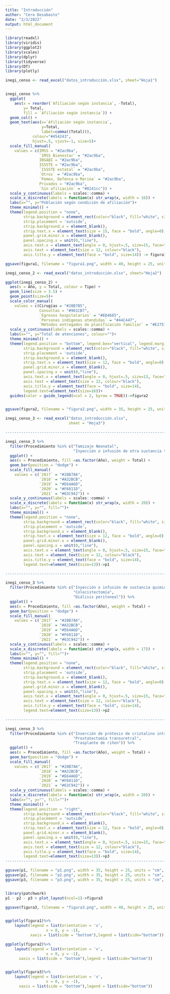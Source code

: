 ---
title: "Introducción"
author: "Cero Desabasto"
date: "2/3/2022"
output: html_document
---

```{r, include=F, warning=F, echo=F}
library(readxl)
library(viridis)
library(ggplot2)
library(scales)
library(dplyr)
library(tidyverse)
library(DT)
library(plotly)
```


```{r, include=F, warning=F, echo=F}

inegi_censo <- read_excel("datos_introducción.xlsx", sheet="Hoja1")


inegi_censo %>%
  ggplot( 
    aes(x = reorder(`Afiliación según instancia`, -Total),
        y= Total,
        fill = `Afiliación según instancia`)) +
  geom_col() +
  geom_text(aes(x=`Afiliación según instancia`, 
                y=Total,
                label=comma((Total))),
            colour="#454243",
            hjust=.5, vjust=-1, size=5)+
  scale_fill_manual(
    values = c(IMSS = "#2ac9ba",
               `IMSS Bienestar` = "#2ac9ba",
               INSABI = "#2ac9ba",
               ISSSTE = "#2ac9ba",
               `ISSSTE estatal` = "#2ac9ba",
               `Otros` = "#2ac9ba",
               `Pemex, Defensa o Marina` = "#2ac9ba",
               Privados = "#2ac9ba",
               `Sin afiliación` = "#8241cc")) +
  scale_y_continuous(labels = scales::comma) +  
  scale_x_discrete(labels = function(x) str_wrap(x, width = 16)) +
  labs(x="", y="Población según condición de afiliación")+
  theme_minimal() +
  theme(legend.position = "none",
        strip.background = element_rect(color="black", fill="white", size=1.5),
        strip.placement = 'outside',
        strip.background.x = element_blank(),
        strip.text.x = element_text(size = 15, face = "bold", angle=0),
        panel.grid.minor.x = element_blank(),
        panel.spacing.x = unit(0,"line"),
        axis.text.x = element_text(angle = 0, hjust=.5, size=15, face="bold"),
        axis.text = element_text(size = 12, colour="black"),
        axis.title.y = element_text(face = "bold", size=14)) -> figura1

ggsave(figura1, filename = "figura1.png", width = 40, height = 25, units = "cm", dpi = 100)

```



```{r, include=F, warning=F, echo=F}

inegi_censo_2 <- read_excel("datos_introducción.xlsx", sheet="Hoja2")

ggplot(inegi_censo_2) +
  aes(x = Año, y = Total, colour = Tipo) +
  geom_line(size = 3.5) +
  geom_point(size=5)+
  scale_color_manual(
    values = c(Cirugías = "#28B7B5",
               Consultas = "#901CB7",
               `Egresos hospitalarios` = "#ED4685",
               `Personas indígenas atendidas` = "#44C447",
               `Métodos entregados de planificación familiar` = "#E27518")) + 
  scale_y_continuous(labels = scales::comma) +  
  labs(x="", y="Total de atenciones", colour="")+
  theme_minimal() +
  theme(legend.position = "bottom", legend.box="vertical", legend.margin=margin(),
        strip.background = element_rect(color="black", fill="white", size=1.5),
        strip.placement = 'outside',
        strip.background.x = element_blank(),
        strip.text.x = element_text(size = 12, face = "bold", angle=0),
        panel.grid.minor.x = element_blank(),
        panel.spacing.x = unit(0,"line"), 
        axis.text.x = element_text(angle = 0, hjust=.5, size=13, face="bold"),
        axis.text = element_text(size = 12, colour="black"),
        axis.title.y = element_text(face = "bold", size=14),
        legend.text=element_text(size=16))+
  guides(color = guide_legend(ncol = 2, byrow = TRUE))->figura2


ggsave(figura2, filename = "figura2.png", width = 35, height = 25, units = "cm", dpi = 100)

```


```{r, include=F, warning=F, echo=F}

inegi_censo_3 <- read_excel("datos_introducción.xlsx", 
                            sheet = "Hoja3")

--------------------------------------------------------------------------------

inegi_censo_3 %>%
  filter(Procedimiento %in% c("Tamizaje Neonatal", 
                              "Inyección o infusión de otra sustancia terapéutica o profiláctica")) %>%
  ggplot() +
  aes(x = Procedimiento, fill =as.factor(Año), weight = Total) +
  geom_bar(position = "dodge") +
  scale_fill_manual(
    values = c(`2017` = "#28B7A6",
               `2018` = "#A32BCB",
               `2019` = "#E64A6D",
               `2020` = "#F6811D",
               `2021` = "#63C942")) +
  scale_y_continuous(labels = scales::comma) +  
  scale_x_discrete(labels = function(x) str_wrap(x, width = 20)) +
  labs(x="", y="", fill="")+
  theme_minimal() +
  theme(legend.position = "none",
        strip.background = element_rect(color="black", fill="white", size=1.5),
        strip.placement = 'outside',
        strip.background.x = element_blank(),
        strip.text.x = element_text(size = 12, face = "bold", angle=0),
        panel.grid.minor.x = element_blank(),
        panel.spacing.x = unit(0,"line"),
        axis.text.x = element_text(angle = 0, hjust=.5, size=15, face="bold"),
        axis.text = element_text(size = 12, colour="black"),
        axis.title.y = element_text(face = "bold", size=14),
        legend.text=element_text(size=13))->p1

--------------------------------------------------------------------------------

inegi_censo_3 %>%
  filter(Procedimiento %in% c("Inyección o infusión de sustancia quimioterapéutica contra cáncer", 
                              "Colecistectomía",
                              "Diálisis peritoneal")) %>%
  ggplot() +
  aes(x = Procedimiento, fill =as.factor(Año), weight = Total) +
  geom_bar(position = "dodge") +
  scale_fill_manual(
    values = c(`2017` = "#28B7A6",
               `2018` = "#A32BCB",
               `2019` = "#E64A6D",
               `2020` = "#F6811D",
               `2021` = "#63C942")) +
  scale_y_continuous(labels = scales::comma) + 
  scale_x_discrete(labels = function(x) str_wrap(x, width = 17)) +
  labs(x="", y="", fill="")+
  theme_minimal() +
  theme(legend.position = "none",
        strip.background = element_rect(color="black", fill="white", size=1.5),
        strip.placement = 'outside',
        strip.background.x = element_blank(),
        strip.text.x = element_text(size = 12, face = "bold", angle=0),
        panel.grid.minor.x = element_blank(),
        panel.spacing.x = unit(0,"line"),
        axis.text.x = element_text(angle = 0, hjust=.5, size=15, face="bold"),
        axis.text = element_text(size = 12, colour="black"),
        axis.title.y = element_text(face = "bold", size=14),
        legend.text=element_text(size=13))->p2

--------------------------------------------------------------------------------

inegi_censo_3 %>%
  filter(Procedimiento %in% c("Inserción de prótesis de cristalino intraocular en el momento de la extracción de la catarata", 
                              "Prostatectomía transuretral",
                              "Trasplante de riñon")) %>%
  ggplot() +
  aes(x = Procedimiento, fill =as.factor(Año), weight = Total) +
  geom_bar(position = "dodge") +
  scale_fill_manual(
    values = c(`2017` = "#28B7A6",
               `2018` = "#A32BCB",
               `2019` = "#E64A6D",
               `2020` = "#F6811D",
               `2021` = "#63C942")) +
  scale_y_continuous(labels = scales::comma) +  
  scale_x_discrete(labels = function(x) str_wrap(x, width = 20)) +
  labs(x="", y="", fill="")+
  theme_minimal() +
  theme(legend.position = "right",
        strip.background = element_rect(color="black", fill="white", size=1.5),
        strip.placement = 'outside',
        strip.background.x = element_blank(),
        strip.text.x = element_text(size = 12, face = "bold", angle=0),
        panel.grid.minor.x = element_blank(),
        panel.spacing.x = unit(0,"line"),
        axis.text.x = element_text(angle = 0, hjust=.5, size=15, face="bold"),
        axis.text = element_text(size = 12, colour="black"),
        axis.title.y = element_text(face = "bold", size=14),
        legend.text=element_text(size=13))->p3
--------------------------------------------------------------------------------

ggsave(p1, filename = "p1.png", width = 35, height = 25, units = "cm", dpi = 100)
ggsave(p2, filename = "p2.png", width = 35, height = 25, units = "cm", dpi = 100)
ggsave(p3, filename = "p3.png", width = 35, height = 25, units = "cm", dpi = 100)


library(patchwork)
p1 - p2 - p3 + plot_layout(ncol=1)->figura3

ggsave(figura3, filename = "figura3.png", width = 40, height = 25, units = "cm", dpi = 100)



```





```{r, include=T, echo=F}

ggplotly(figura1)%>% 
    layout(legend = list(orientation = 'v', 
                  x = 0, y = -1), 
           xaxis = list(side = "bottom"),legend = list(side="bottom"))

ggplotly(figura2)%>% 
    layout(legend = list(orientation = 'v', 
                  x = 0, y = -1), 
      xaxis = list(side = "bottom"),legend = list(side="bottom"))


ggplotly(figura3)%>% 
    layout(legend = list(orientation = 'v', 
                  x = 0, y = -1), 
      xaxis = list(side = "bottom"),legend = list(side="bottom"))

```


